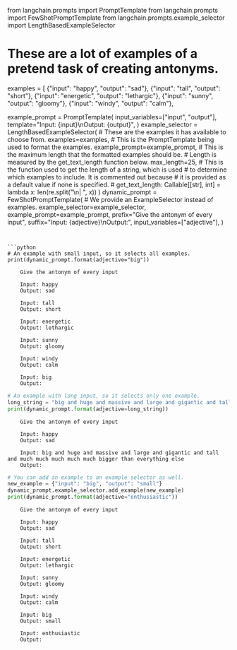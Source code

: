from langchain.prompts import PromptTemplate
from langchain.prompts import FewShotPromptTemplate
from langchain.prompts.example_selector import LengthBasedExampleSelector


# These are a lot of examples of a pretend task of creating antonyms.
examples = [
    {"input": "happy", "output": "sad"},
    {"input": "tall", "output": "short"},
    {"input": "energetic", "output": "lethargic"},
    {"input": "sunny", "output": "gloomy"},
    {"input": "windy", "output": "calm"},

example_prompt = PromptTemplate(
    input_variables=["input", "output"],
    template="Input: {input}\nOutput: {output}",
)
example_selector = LengthBasedExampleSelector(
    # These are the examples it has available to choose from.
    examples=examples, 
    # This is the PromptTemplate being used to format the examples.
    example_prompt=example_prompt, 
    # This is the maximum length that the formatted examples should be.
    # Length is measured by the get_text_length function below.
    max_length=25,
    # This is the function used to get the length of a string, which is used
    # to determine which examples to include. It is commented out because
    # it is provided as a default value if none is specified.
    # get_text_length: Callable[[str], int] = lambda x: len(re.split("\n| ", x))
)
dynamic_prompt = FewShotPromptTemplate(
    # We provide an ExampleSelector instead of examples.
    example_selector=example_selector,
    example_prompt=example_prompt,
    prefix="Give the antonym of every input",
    suffix="Input: {adjective}\nOutput:", 
    input_variables=["adjective"],
)
```


```python
# An example with small input, so it selects all examples.
print(dynamic_prompt.format(adjective="big"))
```

<CodeOutputBlock lang="python">

```
    Give the antonym of every input
    
    Input: happy
    Output: sad
    
    Input: tall
    Output: short
    
    Input: energetic
    Output: lethargic
    
    Input: sunny
    Output: gloomy
    
    Input: windy
    Output: calm
    
    Input: big
    Output:
```

</CodeOutputBlock>


```python
# An example with long input, so it selects only one example.
long_string = "big and huge and massive and large and gigantic and tall and much much much much much bigger than everything else"
print(dynamic_prompt.format(adjective=long_string))
```

<CodeOutputBlock lang="python">

```
    Give the antonym of every input
    
    Input: happy
    Output: sad
    
    Input: big and huge and massive and large and gigantic and tall and much much much much much bigger than everything else
    Output:
```

</CodeOutputBlock>


```python
# You can add an example to an example selector as well.
new_example = {"input": "big", "output": "small"}
dynamic_prompt.example_selector.add_example(new_example)
print(dynamic_prompt.format(adjective="enthusiastic"))
```

<CodeOutputBlock lang="python">

```
    Give the antonym of every input
    
    Input: happy
    Output: sad
    
    Input: tall
    Output: short
    
    Input: energetic
    Output: lethargic
    
    Input: sunny
    Output: gloomy
    
    Input: windy
    Output: calm
    
    Input: big
    Output: small
    
    Input: enthusiastic
    Output:
```

</CodeOutputBlock>
